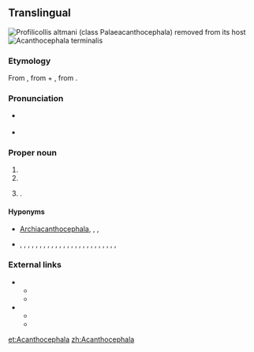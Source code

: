 ==Translingual==
[[File:Acantho 02r.jpg|right|thumb|''Profilicollis altmani'' (class Palaeacanthocephala) removed from its host]]
[[File:Acanthocephala terminalis.JPG|right|thumb|''Acanthocephala terminalis'']]

===Etymology===
From {{etyl|NL.|mul}} {{term|acanth|lang=la}}, from {{etyl|grc|mul}} {{term|ἄκανθος||thorn|tr=akanthos|lang=grc|sc=polytonic}} + {{etyl|NL.|mul}} {{term|cephala|lang=la}}, from {{etyl|grc|mul}} {{term|κεφαλή||head|tr=kephalē|lang=grc|sc=polytonic}}.

===Pronunciation===
* {{a|US}} {{IPA|/əˌkæn.θəˈsɛf.ə.lə/|/əˌkænt.θəˈsɛf.ə.lə/|/əˌkæn.θoʊˈsɛf.ə.lə/|lang=mul}}
* {{rhymes|ɛfələ}}

===Proper noun===
{{taxoninfl}}

# {{taxon|phylum|superphylum|Platyzoa|[[intestinal]] worms that have a [[proboscis]] armed with [[recurved]] spines}}
# {{taxon|genus|family|Coreidae|leaf-footed [[bug]]s}}
# {{taxlink|Parodia|genus}}.

====Hyponyms====
* {{sense|phylum}} [[Archiacanthocephala]], ''{{taxlink|Eoacanthocephala|class|noshow=1}}'', ''{{taxlink|Palaeacanthocephala|class|noshow=1}}'', ''{{taxlink|Polyacanthocephala|class}}'' {{qualifier|classes}}
* {{sense|genus of Coreidae}} {{taxlink|Acanthocephala affinis|species}}, {{taxlink|Acanthocephala alata|species}}, {{taxlink|Acanthocephala angustipes|species}}, {{taxlink|Acanthocephala apicalis|species}}, {{taxlink|Acanthocephala arcuata|species}}, {{taxlink|Acanthocephala bicoloripes|species}}, {{taxlink|Acanthocephala concolor|species}}, {{taxlink|Acanthocephala consobrina|species}}, {{taxlink|Acanthocephala dallasi|species}}, {{taxlink|Acanthocephala declivis|species}}, {{taxlink|Acanthocephala equalis|species}}, {{taxlink|Acanthocephala femorata|species}}, {{taxlink|Acanthocephala fulvitarsa|species}}, {{taxlink|Acanthocephala hamata|species}}, {{taxlink|Acanthocephala heissi|species}}, {{taxlink|Acanthocephala latipes|species}}, {{taxlink|Acanthocephala mercur|species}}, {{taxlink|Acanthocephala ochracea|species}}, {{taxlink|Acanthocephala parensis|species}}, {{taxlink|Acanthocephala pittieri|species}}, {{taxlink|Acanthocephala pleuritica|species}}, {{taxlink|Acanthocephala scutellata|species}}, {{taxlink|Acanthocephala surata|species}}, {{taxlink|Acanthocephala terminalis|species}}, {{taxlink|Acanthocephala thomasi|species}}, {{taxlink|Acanthocephala unicolor|species}} {{qualifier|species}}

===External links===
* {{sense|phylum}}
** {{pedialite}}
** {{specieslite}}
* {{sense|genus of Coreidae}}
** {{pedialite|Acanthocephala (insect)}}
** {{specieslite|Acanthocephala Laporte}}

[[et:Acanthocephala]]
[[zh:Acanthocephala]]
